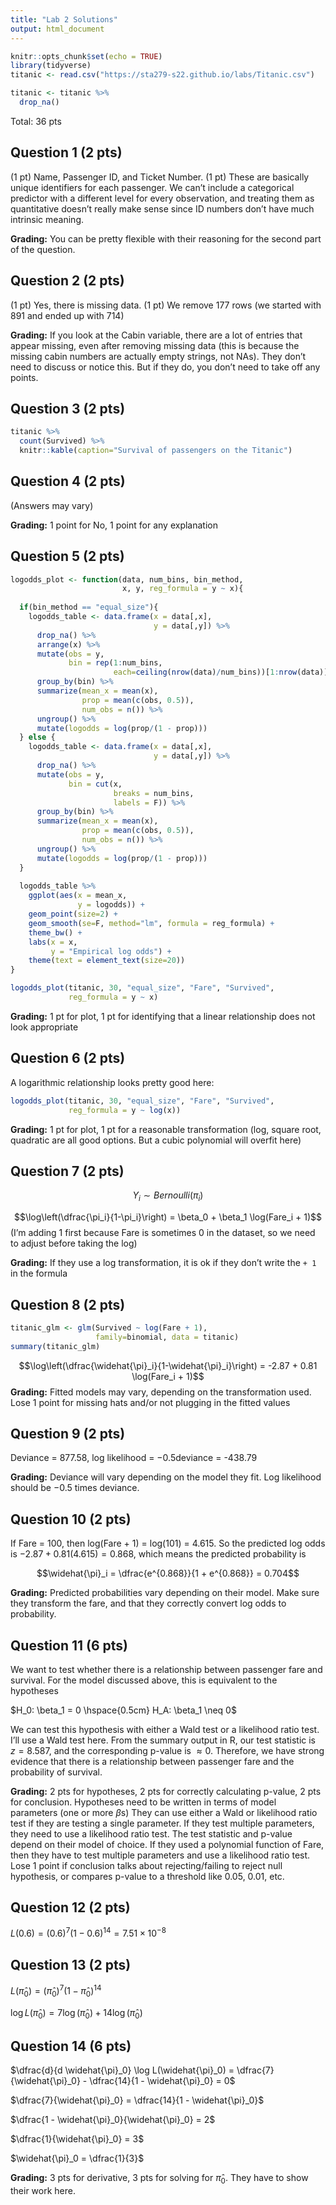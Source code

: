 ```yaml
---
title: "Lab 2 Solutions"
output: html_document
---
```


```r
knitr::opts_chunk$set(echo = TRUE)
library(tidyverse)
titanic <- read.csv("https://sta279-s22.github.io/labs/Titanic.csv")

titanic <- titanic %>%
  drop_na()
```

Total: 36 pts

## Question 1 (2 pts)

(1 pt) Name, Passenger ID, and Ticket Number. (1 pt) These are basically unique identifiers for each passenger. We can't include a categorical predictor with a different level for every observation, and treating them as quantitative doesn't really make sense since ID numbers don't have much intrinsic meaning.

**Grading:** You can be pretty flexible with their reasoning for the second part of the question.


## Question 2 (2 pts)

(1 pt) Yes, there is missing data. (1 pt) We remove 177 rows (we started with 891 and ended up with 714)

**Grading:** If you look at the Cabin variable, there are a lot of entries that appear missing, even after removing missing data (this is because the missing cabin numbers are actually empty strings, not NAs). They don't need to discuss or notice this. But if they do, you don't need to take off any points.


## Question 3 (2 pts)

```r
titanic %>%
  count(Survived) %>%
  knitr::kable(caption="Survival of passengers on the Titanic")
```


## Question 4 (2 pts)

(Answers may vary)

**Grading:** 1 point for No, 1 point for any explanation


## Question 5 (2 pts)

```r
logodds_plot <- function(data, num_bins, bin_method,
                         x, y, reg_formula = y ~ x){
  
  if(bin_method == "equal_size"){
    logodds_table <- data.frame(x = data[,x], 
                                y = data[,y]) %>%
      drop_na() %>%
      arrange(x) %>%
      mutate(obs = y,
             bin = rep(1:num_bins,
                       each=ceiling(nrow(data)/num_bins))[1:nrow(data)]) %>%
      group_by(bin) %>%
      summarize(mean_x = mean(x),
                prop = mean(c(obs, 0.5)),
                num_obs = n()) %>%
      ungroup() %>%
      mutate(logodds = log(prop/(1 - prop)))
  } else {
    logodds_table <- data.frame(x = data[,x], 
                                y = data[,y]) %>%
      drop_na() %>%
      mutate(obs = y,
             bin = cut(x, 
                       breaks = num_bins,
                       labels = F)) %>%
      group_by(bin) %>%
      summarize(mean_x = mean(x),
                prop = mean(c(obs, 0.5)),
                num_obs = n()) %>%
      ungroup() %>%
      mutate(logodds = log(prop/(1 - prop)))
  }
  
  logodds_table %>%
    ggplot(aes(x = mean_x,
               y = logodds)) +
    geom_point(size=2) +
    geom_smooth(se=F, method="lm", formula = reg_formula) +
    theme_bw() +
    labs(x = x,
         y = "Empirical log odds") +
    theme(text = element_text(size=20))
}

logodds_plot(titanic, 30, "equal_size", "Fare", "Survived",
             reg_formula = y ~ x)
```

**Grading:** 1 pt for plot, 1 pt for identifying that a linear relationship does not look appropriate

## Question 6 (2 pts)

A logarithmic relationship looks pretty good here:

```r
logodds_plot(titanic, 30, "equal_size", "Fare", "Survived",
             reg_formula = y ~ log(x))
```
**Grading:** 1 pt for plot, 1 pt for a reasonable transformation (log, square root, quadratic are all good options. But a cubic polynomial will overfit here)

## Question 7 (2 pts)

$$Y_i \sim Bernoulli(\pi_i)$$

$$\log\left(\dfrac{\pi_i}{1-\pi_i}\right) = \beta_0 + \beta_1 \log(Fare_i + 1)$$
(I'm adding 1 first because Fare is sometimes 0 in the dataset, so we need to adjust before taking the log)

**Grading:** If they use a log transformation, it is ok if they don't write the `+ 1` in the formula

## Question 8 (2 pts)

```r
titanic_glm <- glm(Survived ~ log(Fare + 1), 
                   family=binomial, data = titanic)
summary(titanic_glm)
```

$$\log\left(\dfrac{\widehat{\pi}_i}{1-\widehat{\pi}_i}\right) = -2.87 + 0.81 \log(Fare_i + 1)$$
**Grading:** Fitted models may vary, depending on the transformation used. Lose 1 point for missing hats and/or not plugging in the fitted values 

## Question 9 (2 pts)

Deviance = 877.58, log likelihood = $-0.5 \text{deviance}$ = -438.79

**Grading:** Deviance will vary depending on the model they fit. Log likelihood should be $-0.5$ times deviance.


## Question 10 (2 pts)

If Fare = 100, then log(Fare + 1) = log(101) = 4.615. So the predicted log odds is $-2.87 + 0.81 (4.615) = 0.868$, which means the predicted probability is

$$\widehat{\pi}_i = \dfrac{e^{0.868}}{1 + e^{0.868}} = 0.704$$

**Grading:** Predicted probabilities vary depending on their model. Make sure they transform the fare, and that they correctly convert log odds to probability.

## Question 11 (6 pts)

We want to test whether there is a relationship between passenger fare and survival. For the model discussed above, this is equivalent to the hypotheses

$H_0: \beta_1 = 0 \hspace{0.5cm} H_A: \beta_1 \neq 0$

We can test this hypothesis with either a Wald test or a likelihood ratio test. I'll use a Wald test here. From the summary output in R, our test statistic is $z = 8.587$, and the corresponding p-value is $\approx 0$. Therefore, we have strong evidence that there is a relationship between passenger fare and the probability of survival.

**Grading:** 2 pts for hypotheses, 2 pts for correctly calculating p-value, 2 pts for conclusion. Hypotheses need to be written in terms of model parameters (one or more $\beta$s) They can use either a Wald or likelihood ratio test if they are testing a single parameter. If they test multiple parameters, they need to use a likelihood ratio test. The test statistic and p-value depend on their model of choice. If they used a polynomial function of Fare, then they have to test multiple parameters and use a likelihood ratio test. Lose 1 point if conclusion talks about rejecting/failing to reject null hypothesis, or compares p-value to a threshold like 0.05, 0.01, etc.


## Question 12 (2 pts)

$L(0.6) = (0.6)^7(1 - 0.6)^{14} = 7.51 \times 10^{-8}$


## Question 13 (2 pts)

$L(\widehat{\pi}_0) = (\widehat{\pi}_0)^7 (1 - \widehat{\pi}_0)^{14}$

$\log L(\widehat{\pi}_0) = 7 \log (\widehat{\pi}_0) + 14 \log (\widehat{\pi}_0)$


## Question 14 (6 pts)

$\dfrac{d}{d \widehat{\pi}_0} \log L(\widehat{\pi}_0) = \dfrac{7}{\widehat{\pi}_0} - \dfrac{14}{1 - \widehat{\pi}_0} = 0$

$\dfrac{7}{\widehat{\pi}_0} = \dfrac{14}{1 - \widehat{\pi}_0}$

$\dfrac{1 - \widehat{\pi}_0}{\widehat{\pi}_0} = 2$

$\dfrac{1}{\widehat{\pi}_0} = 3$

$\widehat{\pi}_0 = \dfrac{1}{3}$


**Grading:** 3 pts for derivative, 3 pts for solving for $\widehat{\pi}_0$. They have to show their work here.
